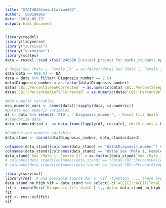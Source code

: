 ```yaml
---
title: "STAT4026Consultation3Q2"
author: '500199066'
date: "2024-05-13"
output: html_document
---
```


```r
library(readxl)
library(tidyverse)
library("survival")
library("survminer")
library(scales)
data = readxl::read_xlsx("240508_Survival_project_for_maths_students_opened.xlsx")
```

```r
# data$`Sex (Male 1, Female 2)` = as.factor(data$`Sex (Male 1, Female 2)`)
data[data == 999.0] <- NA
data = data %>% filter(!Diagnosis_number == 2.5)
data$Diagnosis_number = as.factor(data$Diagnosis_number)
data$`CBI::PercentSleepFCorrected` = as.numeric(data$`CBI::PercentSleepFCorrected`)
data$`CBI::PercentBeliefsFCorrected` = as.numeric(data$`CBI::PercentBeliefsFCorrected`)
```

```r
#Non numeric variables
non_numeric_vars <- names(data)[!sapply(data, is.numeric)]
#Delete non numeric variables
df <- data %>% select(-'PID', -'Diagnosis_number', -`Onset till death`, -`Original_order`, -'SummaryPrimaryDiagnosis_descriptor', -`DAD::ExportTotalIadls`,	-`DAD::ExportTotalDad`,	-`DAD::ExportTotalBadl`)
#Standarize data
data_standardized <- as.data.frame(lapply(df, rescale), check.names = FALSE)
```

```r
#Combine non numeric variables
data_stand <- cbind(data$Diagnosis_number, data_standardized)

colnames(data_stand)[colnames(data_stand) == "data$Diagnosis_number"] <- "Diagnosis_number"
colnames(data_stand)[colnames(data_stand) == "data$`Sex (Male 1, Female 2)`"] <- "Sex (Male 1, Female 2)"
data_stand$`Sex (Male 1, Female 2)` = as.factor(data_stand$`Sex (Male 1, Female 2)`)
# colnames(data_stand)[colnames(data_stand) == "data$`CBI::PercentBeliefsFCorrected`"] <- "CBI::PercentBeliefsFCorrected"
# colnames(data_stand)[colnames(data_stand) == "data$`CBI::PercentSleepFCorrected`"] <- "CBI::PercentSleepFCorrected"
```

```r
library(survival)
library(rms)  # one possible source for a `vif`-function .... there are many
data_stand_no_high_vif = data_stand %>% select(-c(`ACEIII::ACEIIITotal`))
fit <- coxph(Surv(`Diagnosis till death`) ~., data= data_stand_no_high_vif)
fit
vif <- rms::vif(fit)
vif
```



